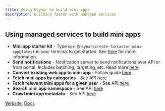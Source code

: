 ```yaml
---
title: Using Neynar to build mini apps
description: Building faster with managed services
---
```

## Using managed services to build mini apps

- **Mini app starter kit** - Type `npx @neynar/create-farcaster-mini-app@latest` in your terminal to get started. See [here](https://docs.neynar.com/docs/create-farcaster-miniapp-in-60s) for more information.
- **Send notifications** - Notification server to send notifications over API or from portal. Includes batching, targeting, etc. Read more [here](https://docs.neynar.com/docs/send-notifications-to-mini-app-users).
- **Convert existing web app to mini app** - Follow guide [here](https://docs.neynar.com/docs/convert-web-app-to-mini-app).
- **Fetch mini apps by categories** - See API [here](https://docs.neynar.com/reference/fetch-frame-catalog)
- **Fetch relevant mini apps for a given user** - See API [here](https://docs.neynar.com/reference/fetch-frame-relevant)
- **Search mini app namespace** - See API [here](https://docs.neynar.com/reference/search-frames)
- **Crawl mini app metadata** - See API [here](https://docs.neynar.com/reference/fetch-frame-meta-tags-from-url)

[Website](https://neynar.com), [Docs](https://docs.neynar.com)
